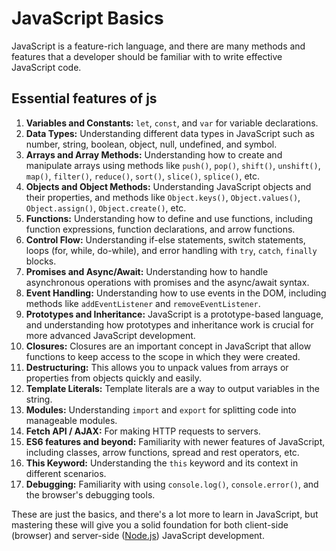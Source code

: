 # JavaScript Basics

JavaScript is a feature-rich language, and there are many methods and features that a developer should be familiar with to write effective JavaScript code.

## Essential features of js
1. **Variables and Constants:** `let`, `const`, and `var` for variable declarations.
2. **Data Types:** Understanding different data types in JavaScript such as number, string, boolean, object, null, undefined, and symbol.
3. **Arrays and Array Methods:** Understanding how to create and manipulate arrays using methods like `push()`, `pop()`, `shift()`, `unshift()`, `map()`, `filter()`, `reduce()`, `sort()`, `slice()`, `splice()`, etc.
4. **Objects and Object Methods:** Understanding JavaScript objects and their properties, and methods like `Object.keys()`, `Object.values()`, `Object.assign()`, `Object.create()`, etc.
5. **Functions:** Understanding how to define and use functions, including function expressions, function declarations, and arrow functions.
6. **Control Flow:** Understanding if-else statements, switch statements, loops (for, while, do-while), and error handling with `try`, `catch`, `finally` blocks.
7. **Promises and Async/Await:** Understanding how to handle asynchronous operations with promises and the async/await syntax.
8. **Event Handling:** Understanding how to use events in the DOM, including methods like `addEventListener` and `removeEventListener`.
9. **Prototypes and Inheritance:** JavaScript is a prototype-based language, and understanding how prototypes and inheritance work is crucial for more advanced JavaScript development.
10. **Closures:** Closures are an important concept in JavaScript that allow functions to keep access to the scope in which they were created.
11. **Destructuring:** This allows you to unpack values from arrays or properties from objects quickly and easily.
12. **Template Literals:** Template literals are a way to output variables in the string.
13. **Modules:** Understanding `import` and `export` for splitting code into manageable modules.
14. **Fetch API / AJAX:** For making HTTP requests to servers.
15. **ES6 features and beyond:** Familiarity with newer features of JavaScript, including classes, arrow functions, spread and rest operators, etc.
16. **This Keyword:** Understanding the `this` keyword and its context in different scenarios.
17. **Debugging:** Familiarity with using `console.log()`, `console.error()`, and the browser's debugging tools.

These are just the basics, and there's a lot more to learn in JavaScript, but mastering these will give you a solid foundation for both client-side (browser) and server-side ([Node.js](https://notes.salmanmalik.co/node.js/Basics)) JavaScript development.